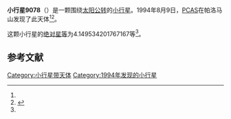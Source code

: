 {{Infobox planet
| bgcolour = #FFFFC0
| name = 9078
| symbol = 
| image = 
| caption = 
| discovery = yes
| discovery_ref = 
| discoverer = [[PCAS|PCAS]]
| discovery_site = [[帕洛马山|帕洛马山]] 
| discovered = 1994年8月9日
| designations = yes
| mp_name = 
| named_after = 
| alt_names = 1994 PB2/ 1975 TP1 / 1975 VK
| mp_category = [[主带小行星|主带小行星]]
| orbit_ref = <ref name="a">[http://ssd.jpl.nasa.gov/sbdb.cgi?sstr=9078 9078] {{Wayback|url=http://ssd.jpl.nasa.gov/sbdb.cgi?sstr=9078 |date=20210723110537 }}，小行星數據庫瀏覽器（JPL Small-Body Database Browser）－[[美国国家航空航天局|美国国家航空航天局]]喷气推进实验室</ref>
| epoch = 2456400.5 (2013年4月18日更新)
| aphelion = {{convert|3.063552544235068|AU|km|3|abbr=on|lk=out}}
| perihelion = {{convert|2.651414591059476|AU|km|3|abbr=on}}
| semimajor = {{convert|2.857483567647272|AU|km|3|abbr=on}}
| eccentricity = 0.072115542
| period = 1764.306521 [[日|日]]<br />4.83[[儒略年|儒略年]]
| avg_speed = 
| inclination = 1.37962541234248
| asc_node = 334.3014910839323
| mean_anomaly = 
| arg_peri = 4.149534201767167
| satellites = 
| physical_characteristics = yes
| dimensions = 
| mass = 
| density = 
| surface_grav = 
| escape_velocity = 
| sidereal_day = 
| axial_tilt = 
| pole_ecliptic_lat = 
| pole_ecliptic_lon = 
| albedo = 
| temperatures= 
| temp_name1 = 
| mean_temp_1 = 
| max_temp_1 = 
| temp_name2 = 
| max_temp_2 = 
| spectral_type = 
| abs_magnitude = 4.149534201767167
}}

'''小行星9078'''（{{lang-en|9078}}）是一颗围绕[[太阳|太阳]][[公转|公转]]的[[小行星|小行星]]。1994年8月9日，[[PCAS|PCAS]]在帕洛马山发现了此天体<ref name="a" /><ref>{{cite news|title=小行星列表|url=http://cfa-www.harvard.edu/iau/lists/NumberedMPs.txt|accessdate=2013-07-08|newspaper=哈佛大学|archive-date=2008-05-17|archive-url=https://web.archive.org/web/20080517010638/http://cfa-www.harvard.edu/iau/lists/NumberedMPs.txt|dead-url=no}}</ref>。

这颗小行星的[[绝对星等|绝对星等]]为4.149534201767167等<ref name="a" />。

==参考文献==
{{reflist}}
{{Minor Planet Number|[[小行星9077|小行星9077]]|[[小行星9079|小行星9079]]}}

{{小天体}}

[[Category:小行星带天体|Category:小行星带天体]]
[[Category:1994年发现的小行星|Category:1994年发现的小行星]]

{{asteroid-stub}}